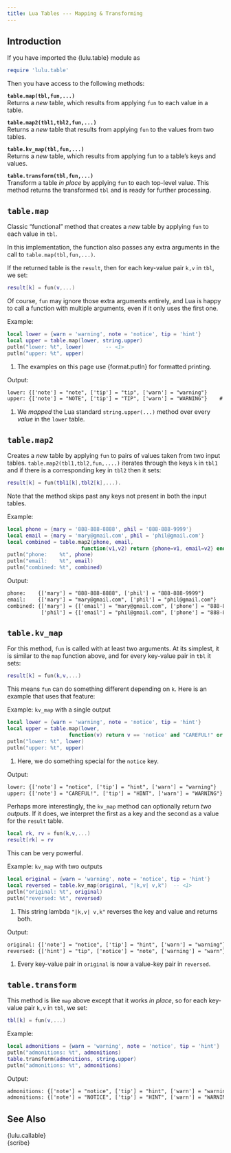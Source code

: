 ```yaml
---
title: Lua Tables --- Mapping & Transforming
---
```


## Introduction

If you have imported the {lulu.table} module as
```lua
require 'lulu.table'
```
Then you have access to the following methods:

**`table.map(tbl,fun,...)`** <br>
Returns a *new* table, which results from applying `fun` to each value in a table.

**`table.map2(tbl1,tbl2,fun,...)`** <br>
Returns a *new* table that results from applying `fun` to the values from two tables.

**`table.kv_map(tbl,fun,...)`** <br>
Returns a *new* table, which results from applying fun to a table's keys and values.

**`table.transform(tbl,fun,...)`** <br>
Transform a table *in place* by applying `fun` to each top-level value.
This method returns the transformed `tbl` and is ready for further processing.

## `table.map`

Classic “functional” method that creates a *new* table by applying `fun` to each value in `tbl`.

In this implementation, the function also passes any extra arguments in the call to `table.map(tbl,fun,...)`.

If the returned table is the `result`, then for each key-value pair `k,v` in `tbl`, we set:
```lua
result[k] = fun(v,...)
```
Of course, `fun` may ignore those extra arguments entirely, and Lua is happy to call a function with multiple arguments, even if it only uses the first one.

[Example:]{.bt}
```lua
local lower = {warn = 'warning', note = 'notice', tip = 'hint'}
local upper = table.map(lower, string.upper)
putln("lower: %t", lower)       -- <1>
putln("upper: %t", upper)
```
1. The examples on this page use {format.putln} for formatted printing.

[Output:]{.bt}
```txt
lower: {['note'] = "note", ['tip'] = "tip", ['warn'] = "warning"}
upper: {['note'] = "NOTE", ['tip'] = "TIP", ['warn'] = "WARNING"}    # <1>
```
1. We *mapped* the Lua standard `string.upper(...)` method over every *value* in the `lower` table.

## `table.map2`

Creates a *new* table by applying `fun` to pairs of values taken from two input tables.
`table.map2(tbl1,tbl2,fun,....)` iterates through the keys `k` in `tbl1` and if there is a corresponding key in `tbl2` then it sets:
```lua
result[k] = fun(tbl1[k],tbl2[k],...).
```
Note that the method skips past any keys not present in both the input tables.

[Example:]{.bt}
```lua
local phone = {mary = '888-888-8888', phil = '888-888-9999'}
local email = {mary = 'mary@gmail.com', phil = 'phil@gmail.com'}
local combined = table.map2(phone, email,
                        function(v1,v2) return {phone=v1, email=v2} end)
putln("phone:    %t", phone)
putln("email:    %t", email)
putln("combined: %t", combined)
```

[Output:]{.bt}
```txt
phone:    {['mary'] = "888-888-8888", ['phil'] = "888-888-9999"}
email:    {['mary'] = "mary@gmail.com", ['phil'] = "phil@gmail.com"}
combined: {['mary'] = {['email'] = "mary@gmail.com", ['phone'] = "888-888-8888"},
           ['phil'] = {['email'] = "phil@gmail.com", ['phone'] = "888-888-9999"}}
```

## `table.kv_map`

For this method, `fun` is called with at least two arguments.
At its simplest, it is similar to the `map` function above, and for every key-value pair in `tbl` it sets:

```lua
result[k] = fun(k,v,...)
```
This means `fun` can do something different depending on `k`.
Here is an example that uses that feature:

[Example: `kv_map` with a single output]{.bt}
```lua
local lower = {warn = 'warning', note = 'notice', tip = 'hint'}
local upper = table.map(lower,
                    function(v) return v == 'notice' and "CAREFUL!" or v:upper() end) -- <1>
putln("lower: %t", lower)
putln("upper: %t", upper)
```
1. Here, we do something special for the `notice` key.

[Output:]{.bt}
```txt
lower: {['note'] = "notice", ['tip'] = "hint", ['warn'] = "warning"}
upper: {['note'] = "CAREFUL!", ['tip'] = "HINT", ['warn'] = "WARNING"}
```

Perhaps more interestingly, the `kv_map` method can optionally return *two outputs*.
If it does, we interpret the first as a key and the second as a value for the `result` table.

```lua
local rk, rv = fun(k,v,...)
result[rk] = rv
```
This can be very powerful.

[Example: `kv_map` with two outputs]{.bt}
```lua
local original = {warn = 'warning', note = 'notice', tip = 'hint'}
local reversed = table.kv_map(original, "|k,v| v,k")  -- <1>
putln("original: %t", original)
putln("reversed: %t", reversed)
```
1. This string lambda `"|k,v| v,k"` reverses the key and value and returns both.

[Output:]{.bt}
```txt
original: {['note'] = "notice", ['tip'] = "hint", ['warn'] = "warning"}
reversed: {['hint'] = "tip", ['notice'] = "note", ['warning'] = "warn"}  # <1>
```
1. Every key-value pair in `original` is now a value-key pair in `reversed`.

## `table.transform`

This method is like `map` above except that it works *in place*, so for each key-value pair `k,v` in `tbl`,  we set:
```lua
tbl[k] = fun(v,...)
```

[Example:]{.bt}
```lua
local admonitions = {warn = 'warning', note = 'notice', tip = 'hint'}
putln("admonitions: %t", admonitions)
table.transform(admonitions, string.upper)
putln("admonitions: %t", admonitions)
```

[Output:]{.bt}
```txt
admonitions: {['note'] = "notice", ['tip'] = "hint", ['warn'] = "warning"}
admonitions: {['note'] = "NOTICE", ['tip'] = "HINT", ['warn'] = "WARNING"}
```

## See Also

{lulu.callable} <br>
{scribe}